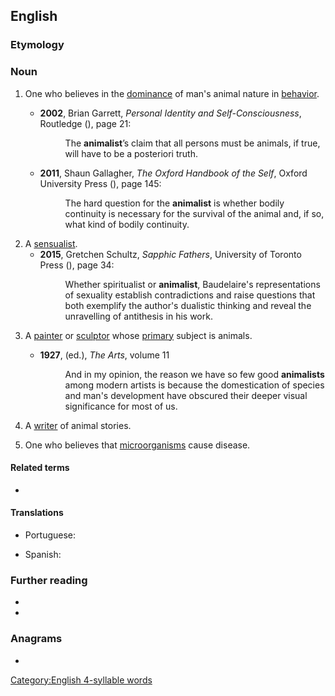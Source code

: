 ==English==

===Etymology===
{{suffix|en|animal|ist}}

===Noun===
{{en-noun}}

# {{lb|en|philosophy}} One who believes in the [[dominance]] of man's animal nature in [[behavior]]. {{attn|en|Conflating sense 1/2?}}
#* '''2002''', Brian Garrett, ''Personal Identity and Self-Consciousness'', Routledge ({{ISBN|9781134708024}}), page 21:
#*: The '''animalist'''’s claim that all persons must be animals, if true, will have to be a posteriori truth.
#* '''2011''', Shaun Gallagher, ''The Oxford Handbook of the Self'', Oxford University Press ({{ISBN|9780199548019}}), page 145:
#*: The hard question for the '''animalist''' is whether bodily continuity is necessary for the survival of the animal and, if so, what kind of bodily continuity.
# A [[sensualist]].
#* '''2015''', Gretchen Schultz, ''Sapphic Fathers'', University of Toronto Press ({{ISBN|9781442666405}}), page 34:
#*: Whether spiritualist or '''animalist''', Baudelaire's representations of sexuality establish contradictions and raise questions that both exemplify the author's dualistic thinking and reveal the unravelling of antithesis in his work.
# {{lb|en|art}} A [[painter]] or [[sculptor]] whose [[primary]] subject is animals.
#: {{syn|en|animalier}}
#* '''1927''', {{w|Hamilton Easter Field}} (ed.), ''The Arts'', volume 11
#*: And in my opinion, the reason we have so few good '''animalists''' among modern artists is because the domestication of species and man's development have obscured  their deeper visual significance for most of us.
# {{lb|en|literature}} A [[writer]] of animal stories.
# {{lb|en|rare}} One who believes that [[microorganism]]s cause disease.

====Related terms====
* {{l|en|animalism}}

====Translations====
{{trans-top|painter or sculptor whose primary subject is animals}}
* Portuguese: {{t|pt|animalista|m|f}}
{{trans-mid}}
* Spanish: {{t|es|animalista |m|f}}
{{trans-bottom}}

===Further reading===
* {{R:Lexico}}
* {{R:Merriam-Webster Online}}

===Anagrams===
* {{anagrams|en|a=aaiilmnst|Tamilians}}

[[Category:English 4-syllable words]]